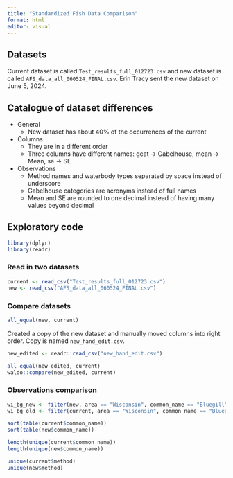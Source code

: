 ```yaml
---
title: "Standardized Fish Data Comparison"
format: html
editor: visual
---
```


## Datasets

Current dataset is called `Test_results_full_012723.csv` and new dataset is called `AFS_data_all_060524_FINAL.csv`. Erin Tracy sent the new dataset on June 5, 2024. 

## Catalogue of dataset differences

- General
    - New dataset has about 40% of the occurrences of the current
- Columns
    - They are in a different order
    - Three columns have different names: gcat -> Gabelhouse, mean -> Mean, se -> SE
- Observations
    - Method names and waterbody types separated by space instead of underscore
    - Gabelhouse categories are acronyms instead of full names
    - Mean and SE are rounded to one decimal instead of having many values beyond decimal

## Exploratory code

```r
library(dplyr)
library(readr)
```

### Read in two datasets

```r
current <- read_csv("Test_results_full_012723.csv")
new <- read_csv("AFS_data_all_060524_FINAL.csv")
```

### Compare datasets

```r
all_equal(new, current)
```

Created a copy of the new dataset and manually moved columns into right order. Copy is named `new_hand_edit.csv`. 

```r
new_edited <- readr::read_csv("new_hand_edit.csv")

all_equal(new_edited, current)
waldo::compare(new_edited, current)
```

### Observations comparison

```r
wi_bg_new <- filter(new, area == "Wisconsin", common_name == "Bluegill")
wi_bg_old <- filter(current, area == "Wisconsin", common_name == "Bluegill", waterbody_type == "wadeable_streams", metric == "Length Frequency")

sort(table(current$common_name))
sort(table(new$common_name))

length(unique(current$common_name))
length(unique(new$common_name))

unique(current$method)
unique(new$method)

```
